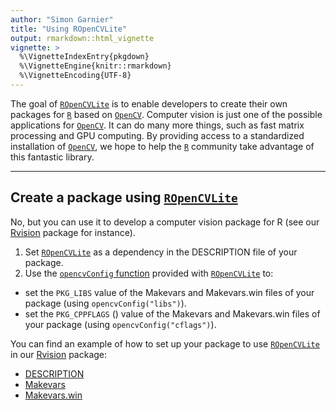 ```yaml
---
author: "Simon Garnier"
title: "Using ROpenCVLite"
output: rmarkdown::html_vignette
vignette: >
  %\VignetteIndexEntry{pkgdown}
  %\VignetteEngine{knitr::rmarkdown}
  %\VignetteEncoding{UTF-8}
---
```


The goal of [`ROpenCVLite`](https://github.com/swarm-lab/ROpenCVLite) is to 
enable developers to create their own packages for [`R`](https://cran.r-project.org) 
based on [`OpenCV`](http://opencv.org/). Computer vision is just one of the 
possible applications for [`OpenCV`](http://opencv.org/). It can do many more 
things, such as fast matrix processing and GPU computing. By providing access to 
a standardized installation of [`OpenCV`](http://opencv.org/), we hope to help 
the [`R`](https://cran.r-project.org) community take advantage of this fantastic 
library. 

---

## Create a package using [`ROpenCVLite`](https://github.com/swarm-lab/ROpenCVLite)

No, but you can use it to develop a computer vision package for R (see our
[Rvision](https://github.com/swarm-lab/Rvision) package for instance). 

1. Set [`ROpenCVLite`](https://github.com/swarm-lab/ROpenCVLite) as a dependency 
in the DESCRIPTION file of your package.
2. Use the [`opencvConfig` function](https://swarm-lab.github.io/ROpenCVLite/reference/opencvConfig.html)
provided with [`ROpenCVLite`](https://github.com/swarm-lab/ROpenCVLite) to:
  + set the `PKG_LIBS` value of the Makevars and Makevars.win 
files of your package (using `opencvConfig("libs")`). 
  + set the `PKG_CPPFLAGS` () value of the Makevars and Makevars.win 
files of your package (using `opencvConfig("cflags")`).

You can find an example of how to set up your package to use 
[`ROpenCVLite`](https://github.com/swarm-lab/ROpenCVLite) in our 
[Rvision](https://github.com/swarm-lab/Rvision) package:

- [DESCRIPTION](https://github.com/swarm-lab/Rvision/blob/master/DESCRIPTION)
- [Makevars](https://github.com/swarm-lab/Rvision/blob/master/Makevars)
- [Makevars.win](https://github.com/swarm-lab/Rvision/blob/master/Makevars.win)

